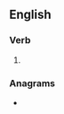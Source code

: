 ==English==

===Verb===
{{head|en|verb form}}

# {{lb|en|obsolete}} {{en-past of|address}}

===Anagrams===
* {{anagrams|en|a=adderst|raddest|starded}}